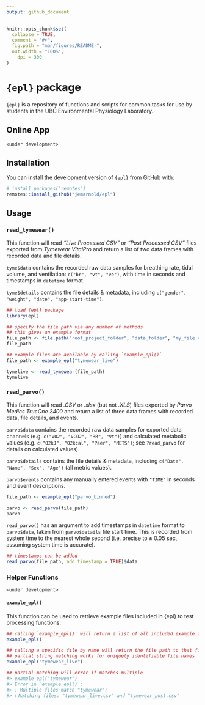 ```yaml
---
output: github_document
---
```


<!-- README.md is generated from README.Rmd. Please edit that file -->

```r
knitr::opts_chunk$set(
  collapse = TRUE,
  comment = "#>",
  fig.path = "man/figures/README-",
  out.width = "100%",
    dpi = 300
)
```

# `{epl}` package

<!-- badges: start -->

<!-- badges: end -->

`{epl}` is a repository of functions and scripts for common tasks for use by students in the UBC Environmental Physiology Laboratory.

## Online App

`<under development>`

## Installation

You can install the development version of `{epl}` from [GitHub](https://github.com/jemarnold/epl) with:

``` r
# install.packages("remotes")
remotes::install_github("jemarnold/epl")
```

## Usage

### `read_tymewear()`

This function will read *"Live Processed CSV"* or *"Post Processed CSV"* files exported from *Tymewear VitalPro* and return a list of two data frames with recorded data and file details.

`tyme$data` contains the recorded raw data samples for breathing rate, tidal volume, and ventilation: `c("br", "vt", "ve")`, with time in seconds and timestamps in `datetime` format.

`tyme$details` contains the file details & metadata, including `c("gender", "weight", "date", "app-start-time")`.

```r
## load {epl} package
library(epl)

## specify the file path via any number of methods
## this gives an example format
file_path <- file.path("root_project_folder", "data_folder", "my_file.csv")
file_path

## example files are available by calling `example_epl()`
file_path <- example_epl("tymewear_live")

tymelive <- read_tymewear(file_path)
tymelive

```

### `read_parvo()`

This function will read *.CSV* or *.xlsx* (but not *.XLS*) files exported by *Parvo Medics TrueOne 2400* and return a list of three data frames with recorded data, file details, and events.

`parvo$data` contains the recorded raw data samples for exported data channels (e.g. `c("VO2", "VCO2", "RR", "Vt")`) and calculated metabolic values (e.g. `c("O2kJ", "O2kcal", "Paer", "METS")`; see `?read_parvo` for details on calculated values).

`parvo$details` contains the file details & metadata, including `c("Date", "Name", "Sex", "Age")` (all metric values).

`parvo$events` contains any manually entered events with `"TIME"` in seconds and event descriptions.

```r

file_path <- example_epl("parvo_binned")

parvo <- read_parvo(file_path)
parvo
```

`read_parvo()` has an argument to add timestamps in `datetime` format to `parvo$data`, taken from `parvo$details` file start time. This is recorded from system time to the nearest whole second (i.e. precise to ± 0.05 sec, assuming system time is accurate).

```r
## timestamps can be added
read_parvo(file_path, add_timestamp = TRUE)$data
```

### Helper Functions

`<under development>`

#### `example_epl()`

This function can be used to retrieve example files included in {epl} to test processing functions.

```r
## calling `example_epl()` will return a list of all included example files
example_epl()

## calling a specific file by name will return the file path to that file
## partial string matching works for uniquely identifiable file names
example_epl("tymewear_live")

## partial matching will error if matches multiple
#> example_epl("tymewear")
#> Error in `example_epl()`:
#> ! Multiple files match "tymewear":
#> ℹ Matching files: "tymewear_live.csv" and "tymewear_post.csv"
```
